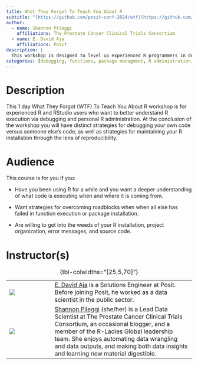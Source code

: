 ```yaml
---
title: What They Forgot To Teach You About R
subtitle: "[https://github.com/posit-conf-2024/wtf](https://github.com/posit-conf-2024/wtf)"
author:
  - name: Shannon Pileggi
    affiliations: The Prostate Cancer Clinical Trials Consortium
  - name: E. David Aja
    affiliations: Posit
description: |
  This workshop is designed to level up experienced R programmers in debugging and personal R administration.
categories: [debugging, functions, package managment, R administration, reproduciblity]
---
```


# Description

This 1 day What They Forgot (WTF) To Teach You About R workshop is for experienced R and RStudio users who want to better understand R execution via debugging and personal R administration.
At the conclusion of the workshop you will have distinct strategies for debugging your own code versus someone else's code, as well as strategies for maintaining your R installation through the lens of reproducibility.

# Audience

This course is for you if you:

-   Have you been using R for a while and you want a deeper understanding of what code is executing when and where it is coming from.

-   Want strategies for overcoming roadblocks when when all else has failed in function execution or package installation.

-   Are willing to get into the weeds of your R installation, project organization, error messages, and source code.

# Instructor(s)

|                                 |     |                                                                                                                                                                                                                                                                                                                                                |
|---------|---------|-----------------------------------------------------|
| ![](images/david-aja.jpg)       |     | [E. David Aja](https://edavidaja.com/) is a Solutions Engineer at Posit. Before joining Posit, he worked as a data scientist in the public sector.                                                                                                                                                                                             |
| ![](images/shannon-pileggi.jpg) |     | [Shannon Pileggi](https://www.pipinghotdata.com/) (she/her) is a Lead Data Scientist at The Prostate Cancer Clinical Trials Consortium, an occasional blogger, and a member of the R-Ladies Global leadership team. She enjoys automating data wrangling and data outputs, and making both data insights and learning new material digestible. |

: {tbl-colwidths="\[25,5,70\]"}
